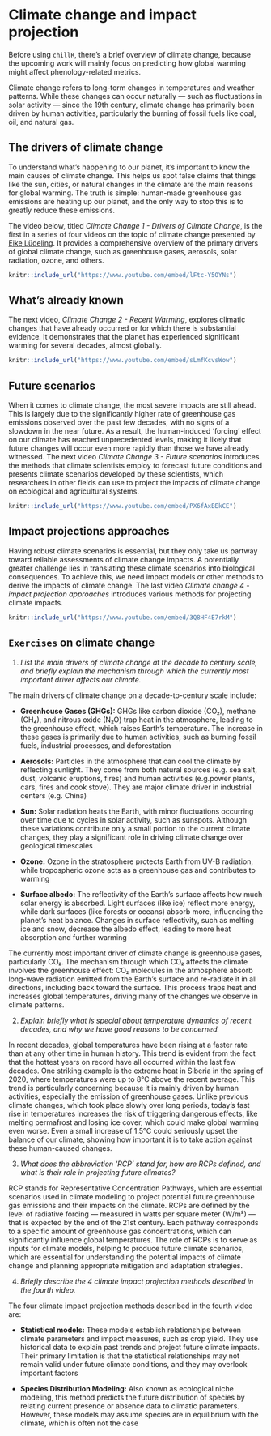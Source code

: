 # Climate change and impact projection

Before using `chillR`, there's a brief overview of climate change, because the upcoming work will mainly focus on predicting how global warming might affect phenology-related metrics.

Climate change refers to long-term changes in temperatures and weather patterns. While these changes can occur naturally — such as fluctuations in solar activity — since the 19th century, climate change has primarily been driven by human activities, particularly the burning of fossil fuels like coal, oil, and natural gas.

## The drivers of climate change

To understand what's happening to our planet, it's important to know the main causes of climate change. This helps us spot false claims that things like the sun, cities, or natural changes in the climate are the main reasons for global warming. The truth is simple: human-made greenhouse gas emissions are heating up our planet, and the only way to stop this is to greatly reduce these emissions.

The video below, titled *Climate Change 1 - Drivers of Climate Change*, is the first in a series of four videos on the topic of climate change presented by [Eike Lüdeling](https://www.gartenbauwissenschaft.uni-bonn.de/author/prof.-dr.-eike-luedeling/). It provides a comprehensive overview of the primary drivers of global climate change, such as greenhouse gases, aerosols, solar radiation, ozone, and others.

```r
knitr::include_url("https://www.youtube.com/embed/lFtc-Y5OYNs")
```

## What's already known

The next video, *Climate Change 2 - Recent Warming*, explores climatic changes that have already occurred or for which there is substantial evidence. It demonstrates that the planet has experienced significant warming for several decades, almost globally.

```r
knitr::include_url("https://www.youtube.com/embed/sLmfKcvsWow")
```

## Future scenarios

When it comes to climate change, the most severe impacts are still ahead. This is largely due to the significantly higher rate of greenhouse gas emissions observed over the past few decades, with no signs of a slowdown in the near future. As a result, the human-induced 'forcing' effect on our climate has reached unprecedented levels, making it likely that future changes will occur even more rapidly than those we have already witnessed. The next video *Climate Change 3 - Future scenarios* introduces the methods that climate scientists employ to forecast future conditions and presents climate scenarios developed by these scientists, which researchers in other fields can use to project the impacts of climate change on ecological and agricultural systems.

```r
knitr::include_url("https://www.youtube.com/embed/PX6fAxBEkCE")
```

## Impact projections approaches

Having robust climate scenarios is essential, but they only take us partway toward reliable assessments of climate change impacts. A potentially greater challenge lies in translating these climate scenarios into biological consequences. To achieve this, we need impact models or other methods to derive the impacts of climate change. The last video *Climate change 4 - impact projection approaches* introduces various methods for projecting climate impacts.

```r
knitr::include_url("https://www.youtube.com/embed/3Q8HF4E7rkM")
```

## `Exercises` on climate change

1.  *List the main drivers of climate change at the decade to century scale, and briefly explain the mechanism through which the currently most important driver affects our climate.*

The main drivers of climate change on a decade-to-century scale include:

-   **Greenhouse Gases (GHGs):** GHGs like carbon dioxide (CO₂), methane (CH₄), and nitrous oxide (N₂O) trap heat in the atmosphere, leading to the greenhouse effect, which raises Earth's temperature. The increase in these gases is primarily due to human activities, such as burning fossil fuels, industrial processes, and deforestation

-   **Aerosols:** Particles in the atmosphere that can cool the climate by reflecting sunlight. They come from both natural sources (e.g. sea salt, dust, volcanic eruptions, fires) and human activities (e.g.power plants, cars, fires and cook stove). They are major climate driver in industrial centers (e.g. China)

-   **Sun:** Solar radiation heats the Earth, with minor fluctuations occurring over time due to cycles in solar activity, such as sunspots. Although these variations contribute only a small portion to the current climate changes, they play a significant role in driving climate change over geological timescales

-   **Ozone:** Ozone in the stratosphere protects Earth from UV-B radiation, while tropospheric ozone acts as a greenhouse gas and contributes to warming

-   **Surface albedo:** The reflectivity of the Earth's surface affects how much solar energy is absorbed. Light surfaces (like ice) reflect more energy, while dark surfaces (like forests or oceans) absorb more, influencing the planet's heat balance. Changes in surface reflectivity, such as melting ice and snow, decrease the albedo effect, leading to more heat absorption and further warming

The currently most important driver of climate change is greenhouse gases, particularly CO₂. The mechanism through which CO₂ affects the climate involves the greenhouse effect: CO₂ molecules in the atmosphere absorb long-wave radiation emitted from the Earth's surface and re-radiate it in all directions, including back toward the surface. This process traps heat and increases global temperatures, driving many of the changes we observe in climate patterns.

2.  *Explain briefly what is special about temperature dynamics of recent decades, and why we have good reasons to be concerned.*

In recent decades, global temperatures have been rising at a faster rate than at any other time in human history. This trend is evident from the fact that the hottest years on record have all occurred within the last few decades. One striking example is the extreme heat in Siberia in the spring of 2020, where temperatures were up to 8°C above the recent average. This trend is particularly concerning because it is mainly driven by human activities, especially the emission of greenhouse gases. Unlike previous climate changes, which took place slowly over long periods, today’s fast rise in temperatures increases the risk of triggering dangerous effects, like melting permafrost and losing ice cover, which could make global warming even worse. Even a small increase of 1.5°C could seriously upset the balance of our climate, showing how important it is to take action against these human-caused changes.

3.  *What does the abbreviation ‘RCP’ stand for, how are RCPs defined, and what is their role in projecting future climates?*

RCP stands for Representative Concentration Pathways, which are essential scenarios used in climate modeling to project potential future greenhouse gas emissions and their impacts on the climate. RCPs are defined by the level of radiative forcing — measured in watts per square meter (W/m²) — that is expected by the end of the 21st century. Each pathway corresponds to a specific amount of greenhouse gas concentrations, which can significantly influence global temperatures. The role of RCPs is to serve as inputs for climate models, helping to produce future climate scenarios, which are essential for understanding the potential impacts of climate change and planning appropriate mitigation and adaptation strategies.

4.  *Briefly describe the 4 climate impact projection methods described in the fourth video.*

The four climate impact projection methods described in the fourth video are:

-   **Statistical models:** These models establish relationships between climate parameters and impact measures, such as crop yield. They use historical data to explain past trends and project future climate impacts. Their primary limitation is that the statistical relationships may not remain valid under future climate conditions, and they may overlook important factors

-   **Species Distribution Modeling:** Also known as ecological niche modeling, this method predicts the future distribution of species by relating current presence or absence data to climatic parameters. However, these models may assume species are in equilibrium with the climate, which is often not the case